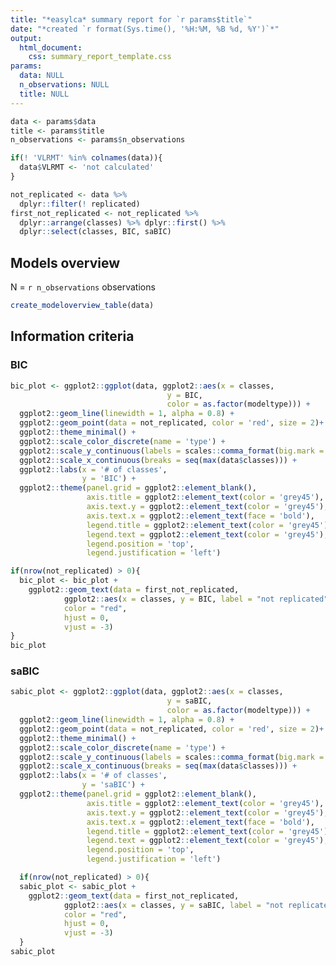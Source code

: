 ```yaml
---
title: "*easylca* summary report for `r params$title`"
date: "*created `r format(Sys.time(), '%H:%M, %B %d, %Y')`*"
output: 
  html_document:
    css: summary_report_template.css
params:
  data: NULL
  n_observations: NULL
  title: NULL
---
```


```r
data <- params$data 
title <- params$title
n_observations <- params$n_observations

if(! 'VLRMT' %in% colnames(data)){
  data$VLRMT <- 'not calculated'
}

not_replicated <- data %>% 
  dplyr::filter(! replicated)
first_not_replicated <- not_replicated %>% 
  dplyr::arrange(classes) %>% dplyr::first() %>% 
  dplyr::select(classes, BIC, saBIC)
```

## Models overview

N = `r n_observations` observations

```r
create_modeloverview_table(data)
```

## Information criteria

### BIC

```r
bic_plot <- ggplot2::ggplot(data, ggplot2::aes(x = classes, 
                                   y = BIC, 
                                   color = as.factor(modeltype))) +
  ggplot2::geom_line(linewidth = 1, alpha = 0.8) +  
  ggplot2::geom_point(data = not_replicated, color = 'red', size = 2)+ 
  ggplot2::theme_minimal() +
  ggplot2::scale_color_discrete(name = 'type') + 
  ggplot2::scale_y_continuous(labels = scales::comma_format(big.mark = ','))+
  ggplot2::scale_x_continuous(breaks = seq(max(data$classes))) + 
  ggplot2::labs(x = '# of classes',
                y = 'BIC') +
  ggplot2::theme(panel.grid = ggplot2::element_blank(),
                 axis.title = ggplot2::element_text(color = 'grey45'), 
                 axis.text.y = ggplot2::element_text(color = 'grey45'), 
                 axis.text.x = ggplot2::element_text(face = 'bold'),
                 legend.title = ggplot2::element_text(color = 'grey45'), 
                 legend.text = ggplot2::element_text(color = 'grey45'), 
                 legend.position = 'top', 
                 legend.justification = 'left') 

if(nrow(not_replicated) > 0){
  bic_plot <- bic_plot + 
    ggplot2::geom_text(data = first_not_replicated, 
            ggplot2::aes(x = classes, y = BIC, label = "not replicated"), 
            color = "red", 
            hjust = 0, 
            vjust = -3) 
}
bic_plot
```

### saBIC

```r
sabic_plot <- ggplot2::ggplot(data, ggplot2::aes(x = classes, 
                                   y = saBIC, 
                                   color = as.factor(modeltype))) +
  ggplot2::geom_line(linewidth = 1, alpha = 0.8) +  
  ggplot2::geom_point(data = not_replicated, color = 'red', size = 2)+ 
  ggplot2::theme_minimal() +
  ggplot2::scale_color_discrete(name = 'type') + 
  ggplot2::scale_y_continuous(labels = scales::comma_format(big.mark = ','))+
  ggplot2::scale_x_continuous(breaks = seq(max(data$classes))) + 
  ggplot2::labs(x = '# of classes',
                y = 'saBIC') +
  ggplot2::theme(panel.grid = ggplot2::element_blank(),
                 axis.title = ggplot2::element_text(color = 'grey45'), 
                 axis.text.y = ggplot2::element_text(color = 'grey45'), 
                 axis.text.x = ggplot2::element_text(face = 'bold'),
                 legend.title = ggplot2::element_text(color = 'grey45'), 
                 legend.text = ggplot2::element_text(color = 'grey45'), 
                 legend.position = 'top', 
                 legend.justification = 'left') 

  if(nrow(not_replicated) > 0){
  sabic_plot <- sabic_plot + 
    ggplot2::geom_text(data = first_not_replicated, 
            ggplot2::aes(x = classes, y = saBIC, label = "not replicated"), 
            color = "red", 
            hjust = 0, 
            vjust = -3) 
  }
sabic_plot
```
